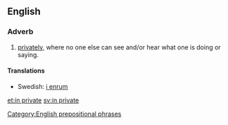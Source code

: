 ==English==

===Adverb===
{{en-adv|pos=[[in]] [[private]]}}

# [[privately]], where no one else can see and/or hear what one is doing or saying.

====Translations====
*Swedish: [[i enrum]]

[[Category:English prepositional phrases]]

[[et:in private]]
[[sv:in private]]